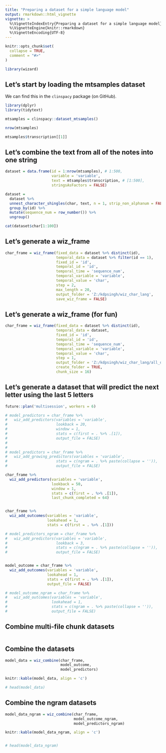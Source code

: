 ```yaml
---
title: "Preparing a dataset for a simple language model"
output: rmarkdown::html_vignette
vignette: >
  %\VignetteIndexEntry{Preparing a dataset for a simple language model}
  %\VignetteEngine{knitr::rmarkdown}
  %\VignetteEncoding{UTF-8}
---
```


```r
knitr::opts_chunk$set(
  collapse = TRUE,
  comment = "#>"
)
```

```r
library(wizard)
```

## Let's start by loading the mtsamples dataset

We can find this in the `clinspacy` package (on GitHub).

```r
library(dplyr)
library(tidytext)

mtsamples = clinspacy::dataset_mtsamples()

nrow(mtsamples)

mtsamples$transcription[[1]]
```

## Let's combine the text from all of the notes into one string

```r
dataset = data.frame(id = 1:nrow(mtsamples), # 1:500, 
                     variable = 'variable',
                     text = mtsamples$transcription, # [1:500], 
                     stringsAsFactors = FALSE)

dataset = 
  dataset %>% 
  unnest_character_shingles(char, text, n = 1, strip_non_alphanum = FALSE) %>% 
  group_by(id) %>% 
  mutate(sequence_num = row_number()) %>% 
  ungroup()

cat(dataset$char[1:100])
```

## Let's generate a wiz_frame

```r
char_frame = wiz_frame(fixed_data = dataset %>% distinct(id), 
                       temporal_data = dataset %>% filter(id == 1),
                       fixed_id = 'id',
                       temporal_id = 'id',
                       temporal_time = 'sequence_num',
                       temporal_variable = 'variable',
                       temporal_value = 'char',
                       step = 2,
                       max_length = 20,
                       output_folder = 'Z:/kdpsingh/wiz_char_lang', 
                       save_wiz_frame = FALSE)
```

## Let's generate a wiz_frame (for fun)

```r
char_frame = wiz_frame(fixed_data = dataset %>% distinct(id), 
                       temporal_data = dataset,
                       fixed_id = 'id',
                       temporal_id = 'id',
                       temporal_time = 'sequence_num',
                       temporal_variable = 'variable',
                       temporal_value = 'char',
                       step = 1,
                       output_folder = 'Z:/kdpsingh/wiz_char_lang/all_data_in_chunks',
                       create_folder = TRUE,
                       chunk_size = 16)
```



## Let's generate a dataset that will predict the next letter using the last 5 letters

```r
future::plan('multisession', workers = 6)

# model_predictors = char_frame %>%
#   wiz_add_predictors(variables = 'variable',
#                      lookback = 20,
#                      window = 1,
#                      stats = c(first = . %>% .[1]),
#                      output_file = FALSE)
# 
# 
# model_predictors = char_frame %>%
#   wiz_add_growing_predictors(variables = 'variable',
#                      stats = c(ngram = . %>% paste(collapse = '')),
#                      output_file = FALSE)

char_frame %>% 
  wiz_add_predictors(variables = 'variable', 
                     lookback = 50,
                     window = 1, 
                     stats = c(first = . %>% .[1]),
                     last_chunk_completed = 64)


char_frame %>% 
  wiz_add_outcomes(variables = 'variable', 
                   lookahead = 1,
                   stats = c(first = . %>% .[1]))

# model_predictors_ngram = char_frame %>%
#   wiz_add_predictors(variables = 'variable',
#                      lookback = 3,
#                      stats = c(ngram = . %>% paste(collapse = '')),
#                      output_file = FALSE)


model_outcome = char_frame %>% 
  wiz_add_outcomes(variables = 'variable', 
                   lookahead = 1,
                   stats = c(first = . %>% .[1]),
                   output_file = FALSE)

# model_outcome_ngram = char_frame %>% 
#   wiz_add_outcomes(variables = 'variable', 
#                    lookahead = 1,
#                    stats = c(ngram = . %>% paste(collapse = '')),
#                    output_file = FALSE)
```

## Combine multi-file chunk datasets

```r

```


## Combine the datasets

```r
model_data = wiz_combine(char_frame, 
                         model_outcome,
                         model_predictors)

knitr::kable(model_data, align = 'c')

# head(model_data)
```

## Combine the ngram datasets

```r
model_data_ngram = wiz_combine(char_frame,
                               model_outcome_ngram,
                               model_predictors_ngram)

knitr::kable(model_data_ngram, align = 'c')


# head(model_data_ngram)
```

